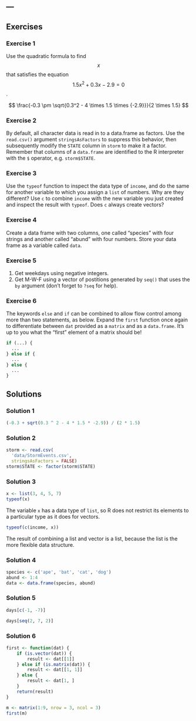 ---
---

## Exercises

### Exercise 1

Use the quadratic formula to find $$x$$ that satisfies the
equation $$1.5 x^2 + 0.3 x - 2.9 = 0$$.

$$
\frac{-0.3 \pm \sqrt{0.3^2 - 4 \times 1.5 \times {-2.9}}}{2 \times 1.5}
$$

### Exercise 2

By default, all character data is read in to a data.frame as factors. Use the
`read.csv()` argument `stringsAsFactors` to suppress this behavior, then
subsequently modify the `STATE` column in `storm` to make it a factor. Remember
that columns of a `data.frame` are identified to the R interpreter with the `$`
operator, e.g. `storm$STATE`.

### Exercise 3

Use the `typeof` function to inspect the data type of `income`, and do the same
for another variable to which you assign a `list` of numbers. Why are they
different? Use `c` to combine `income` with the new variable you just created
and inspect the result with `typeof`. Does `c` always create vectors?

### Exercise 4

Create a data frame with two columns, one called "species" with four strings and
another called "abund" with four numbers. Store your data frame as a variable
called `data`.

### Exercise 5

1. Get weekdays using negative integers.
1. Get M-W-F using a vector of postitions generated by `seq()` that uses the
`by` argument (don't forget to `?seq` for help).

### Exercise 6

The keywords `else` and `if` can be combined to allow flow control among more
than two statements, as below. Expand the `first` function once again to
differentiate between `dat` provided as a `matrix` and as a `data.frame`. It's
up to you what the "first" element of a matrix should be!

```r
if (...) {
  ...
} else if {
  ...
} else {
  ...
}
```

## Solutions

### Solution 1

```r
(-0.3 + sqrt(0.3 ^ 2 - 4 * 1.5 * -2.9)) / (2 * 1.5)
```

### Solution 2

```r
storm <- read.csv(
  'data/StormEvents.csv',
  stringsAsFactors = FALSE)
storm$STATE <- factor(storm$STATE)
```

### Solution 3

```r
x <- list(3, 4, 5, 7)
typeof(x)
```

The variable `x` has a data type of `list`, so R does not restrict its elements
to a particular type as it does for vectors. 

```r
typeof(c(income, x))
```

The result of combining a list and vector is a list, because the list is the
more flexible data structure.

### Solution 4

```r
species <- c('ape', 'bat', 'cat', 'dog')
abund <- 1:4
data <- data.frame(species, abund)
```

### Solution 5

```r
days[c(-1, -7)]
```

```r
days[seq(2, 7, 2)]
```

### Solution 6

```r
first <- function(dat) {
    if (is.vector(dat)) {
        result <- dat[[1]]
    } else if (is.matrix(dat)) {
        result <- dat[[1, 1]]
    } else {
        result <- dat[1, ]
    }
    return(result)
}
```

```r
m <- matrix(1:9, nrow = 3, ncol = 3)
first(m)
```
